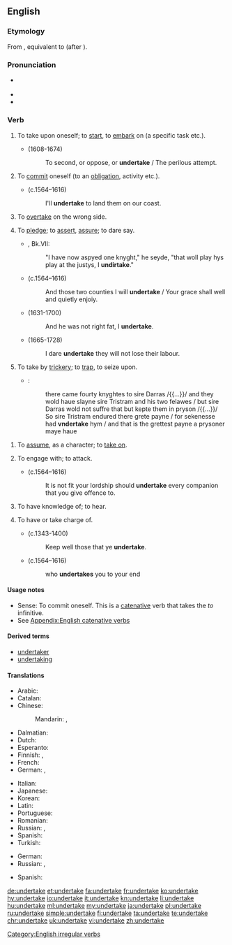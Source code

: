 ==English==

===Etymology===
From {{etyl|enm|en}} {{term|undertaken|lang=enm}}, equivalent to {{prefix|under|take|lang=en}} (after {{term|undernim|lang=en}}).

===Pronunciation===
* {{a|UK}} {{IPA|/ʌndəˈteɪk/|lang=en}}
* {{audio|en-us-undertake.ogg|Audio (US)|lang=en}}
* {{rhymes|eɪk|lang=en}}

===Verb===
{{en-verb|undertakes|undertaking|undertook|undertaken}}

#{{label|en|transitive}} To take upon oneself; to [[start]], to [[embark]] on (a specific task etc.).
#*{{w|John Milton}} (1608-1674)
#*:To second, or oppose, or '''undertake''' / The perilous attempt.
#{{label|en|intransitive}} To [[commit]] oneself (to an [[obligation]], activity etc.).
#:{{ux|en|He '''undertook''' to exercise more in future.}}
#*{{w|William Shakespeare}} (c.1564–1616)
#*:I'll '''undertake''' to land them on our coast.
#{{label|en|informal}} To [[overtake]] on the wrong side.
#:{{ux|en|I hate people who try and '''undertake''' on the motorway.}}
#{{label|en|archaic|intransitive}} To [[pledge]]; to [[assert]], [[assure]]; to dare say.
#*{{RQ:Mlry MrtArthr1}}, Bk.VII:
#*:"I have now aspyed one knyght," he seyde, "that woll play hys play at the justys, I '''undirtake'''."
#*{{w|William Shakespeare}} (c.1564–1616)
#*:And those two counties I will '''undertake''' / Your grace shall well and quietly enjoiy.
#*{{w|John Dryden}} (1631-1700)
#*:And he was not right fat, I '''undertake'''.
#*{{w|John Woodward (naturalist)|John Woodward}} (1665-1728)
#*:I dare '''undertake''' they will not lose their labour.
#{{label|en|obsolete|transitive}} To take by [[trickery]]; to [[trap]], to seize upon.
#*{{RQ:Mlry MrtDrthr|11.37|2|IX|xxxvij}}:
#*:there came fourty knyghtes to sire Darras /{{...}}/ and they wold haue slayne sire Tristram and  his two felawes / but sire Darras wold not suffre that but kepte them in pryson /{{...}}/ So sire Tristram endured there grete payne / for sekenesse had '''vndertake''' hym / and that is the grettest payne a prysoner maye haue
<!--Prior quote:So Sir Trystram endured there grete payne, for syknes had '''undirtake''' hym&mdash;and that ys the grettist payne a presoner may have-->
#{{label|en|obsolete}} To [[assume]], as a character; to [[take on]].
#:{{rfquotek|Shakespeare}}
#{{label|en|obsolete}} To engage with; to attack.
#*{{w|William Shakespeare}} (c.1564–1616)
#*:It is not fit your lordship should '''undertake''' every companion that you give offence to.
#{{label|en|obsolete}} To have knowledge of; to hear.
#:{{rfquotek|Spenser}}
#{{label|en|obsolete}} To have or take charge of.
#*{{w|Geoffrey Chaucer}} (c.1343-1400)
#*:Keep well those that ye '''undertake'''.
#*{{w|William Shakespeare}} (c.1564–1616)
#*:who '''undertakes''' you to your end

====Usage notes====
* Sense: To commit oneself. This is a [[catenative]] verb that takes the ''to'' infinitive.
* See [[Appendix:English catenative verbs]]

====Derived terms====
* [[undertaker]]
* [[undertaking]]

====Translations====
{{trans-top|to start an enterprise}}
* Arabic: {{t+|ar|قام|tr=qāma|sc=Arab}}
* Catalan: {{t|ca|emprendre}}
* Chinese:
*: Mandarin: {{t+|cmn|進行|sc=Hani}}, {{t|cmn|进行|tr=jìnxíng|sc=Hani}}
* Dalmatian: {{t|dlm|imprandro}}
* Dutch: {{t+|nl|ondernemen}}
* Esperanto: {{t+|eo|entrepreni}}
* Finnish: {{t+|fi|ryhtyä}}, {{t+|fi|ruveta}}
* French: {{t+|fr|entreprendre}}
* German: {{t+|de|unternehmen}}, {{t+|de|ausführen}}
{{trans-mid}}
* Italian: {{t+|it|intraprendere}}
* Japanese: {{t|ja|取り掛かる|tr=とりかかる, torikakaru|sc=Jpan}}
* Korean: {{t+|ko|맡다|sc=Kore}}
* Latin: {{t+|la|adeo}}
* Portuguese: {{t+|pt|empreender|m}}
* Romanian: {{t|ro|întreprinde}}
* Russian: {{t+|ru|предпринимать|impf|tr=predprinimát’|sc=Cyrl}}, {{t+|ru|предпринять|pf|tr=predprinját’|sc=Cyrl}}
* Spanish: {{t|es|emprender}}
* Turkish: {{t+|tr|girişmek}}
{{trans-bottom}}

{{trans-top|to commit oneself to an obligation}}
* German: {{t+|de|verpflichten|alt=sich verpflichten}}
* Russian: {{t+|ru|ручаться|impf|tr=ručát’sja|sc=Cyrl}}, {{t+|ru|поручиться|pf|tr=poručít’sja|sc=Cyrl}}
{{trans-mid}}
* Spanish: {{t|es|comprometerse|alt=comprometerse a}}
{{trans-bottom}}

[[Category:English irregular verbs]]

[[de:undertake]]
[[et:undertake]]
[[fa:undertake]]
[[fr:undertake]]
[[ko:undertake]]
[[hy:undertake]]
[[io:undertake]]
[[it:undertake]]
[[kn:undertake]]
[[li:undertake]]
[[hu:undertake]]
[[ml:undertake]]
[[my:undertake]]
[[ja:undertake]]
[[pl:undertake]]
[[ru:undertake]]
[[simple:undertake]]
[[fi:undertake]]
[[ta:undertake]]
[[te:undertake]]
[[chr:undertake]]
[[uk:undertake]]
[[vi:undertake]]
[[zh:undertake]]